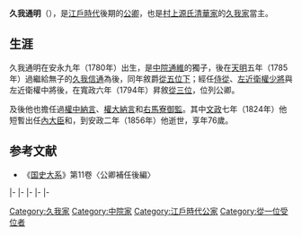 {{東亞男性歷史人物
|名稱 = 久我通明
|出生日期 = [[安永|安永]]九年正月十六（1780年2月20日）
|逝世日期 = [[安政|安政]]二年十二月初二（{{death date and age|1856|1|9|1780|2|20}}）
|法號 = 後陽春院
|身份 = [[從一位|從一位]][[內大臣|內大臣]]
|主君 = [[光格天皇|光格天皇]]→[[仁孝天皇|仁孝天皇]]
|父親 = [[中院通維|中院通維]]
|養父 = [[久我信通|久我信通]]
|妻 = 細川就
|妻之父 = {{link-ja|細川治年|細川治年}}
|子 = {{link-ja|久我志通|久我志通}}
|養子 = [[久我建通|久我建通]]
}}

{{japanese|japanese=久我 通明|kana=こが みちあき|romaji=Koga Michiaki}}
'''久我通明'''（{{bd|1780年|2月20日|1856年|1月9日}}），是[[江戶時代|江戶時代]]後期的[[公卿|公卿]]，也是[[村上源氏|村上源氏]][[清華家|清華家]]的[[久我家|久我家]]當主。

==生涯==
久我通明在安永九年（1780年）出生，是[[中院通維|中院通維]]的獨子，後在[[天明|天明]]五年（1785年）過繼給無子的[[久我信通|久我信通]]為後，同年敘爵[[從五位|從五位下]]；經任[[侍從|侍從]]、[[近衛府|左近衛權少將]]與左近衛權中將後，在寬政六年（1794年）昇敘[[從三位|從三位]]，位列公卿。

及後他也擔任過[[中納言|權中納言]]、[[大納言|權大納言]]和[[馬寮|右馬寮御監]]。其中[[文政|文政]]七年（1824年）他短暫出任[[內大臣|內大臣]]和{{link-ja|近衛大將|近衛大将|近衛右大將}}，到安政二年（1856年）他逝世，享年76歲。

==参考文献==
*《[[国史大系|国史大系]]》第11卷〈公卿補任後編〉

{{start box|width=auto}}
{{s-pre}}
|-
{{s-before|[[久我信通|久我信通]]}}
{{s-title|[[久我家|久我家]]當主}}
{{s-after|{{link-ja|久我志通|久我志通}}}}
|-
{{s-off}}
|-
{{s-before|[[大炊御門經久|大炊御門經久]]}}
{{s-title|[[內大臣|內大臣]]|1824年6月14日－1824年6月30日}}
{{s-after|[[廣幡經豐|廣幡經豐]]}}
|-
{{s-mil}}
|-
{{s-before|大炊御門經久}}
{{s-title|{{link-ja|近衛大將|近衛大将|右大將}}|1824年6月14日－1824年6月30日}}
{{s-after|[[鷹司輔熙|鷹司輔熙]]}}
{{end box}}

[[Category:久我家|Category:久我家]]
[[Category:中院家|Category:中院家]]
[[Category:江戶時代公家|Category:江戶時代公家]]
[[Category:從一位受位者|Category:從一位受位者]]
